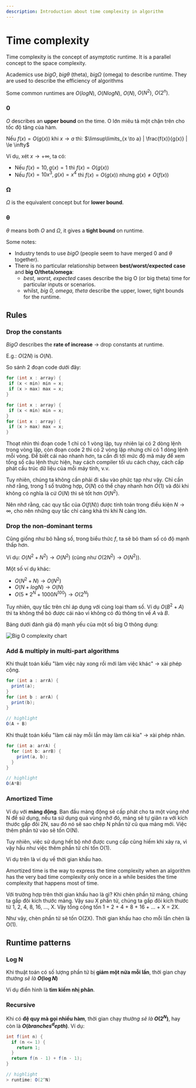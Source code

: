```yaml
---
description: Introduction about time complexity in algorithm
---
```


# Time complexity

Time complexity is the concept of asymptotic runtime. It is a parallel concept to the space complexity.

Academics use $big O$, $big θ$ (theta), $big Ω$ (omega) to describe runtime. They are used to describe the efficiency of algorithms

Some common runtimes are $O(log N)$, $O(N log N)$, $O(N)$, $O(N^2)$, $O(2^n)$.

### 0

$O$ describes an **upper bound** on the time. O lớn miêu tả một chặn trên cho tốc độ tăng của hàm.

Nếu $f(x) = O(g(x))$ khi $x \rightarrow a$ thì: $\limsup\limits_{x \to a} | \frac{f(x)}{g(x)} | \le \infty$

Ví dụ, xét $x \to +\infty$, ta có:
- Nếu $f(x) = 10, g(x) = 1$ thì $f(x) = O(g(x))$
- Nếu $f(x) = 10x^3, g(x) = x^4$ thì $f(x) = O(g(x))$ nhưng $g(x) \neq O(f(x))$

### Ω

$Ω$ is the equivalent concept but for **lower bound**.

### θ

$θ$ means both $O$ and $Ω$, it gives a **tight bound** on runtime.

Some notes:
- Industry tends to use $big  O$ (people seem to have merged $0$ and $θ$ together).
- There is no particular relationship between **best/worst/expected case** and **big O/theta/omega**:
  - *best, worst, expected* cases describe the big O (or big theta) time for particular inputs or scenarios.
  - whilst, *big 0, omega, theta* describe the upper, lower, tight bounds for the runtime.

## Rules

### Drop the constants

$Big O$ describes the **rate of increase** $\rightarrow$ drop constants at runtime.

E.g.: $O(2N)$ is $O(N)$.

So sánh 2 đoạn code dưới đây:

```java
for (int x : array) {
 if (x < min) min = x;
 if (x > max) max = x;
}
```

```java
for (int x : array) {
 if (x < min) min = x;
}
for (int x : array) {
 if (x > max) max = x;
}
```

Thoạt nhìn thì đoạn code 1 chỉ có 1 vòng lặp, tuy nhiên lại có 2 dòng lệnh trong vòng lặp, còn đoạn code 2 thì có 2 vòng lặp nhưng chỉ có 1 dòng lệnh mỗi vòng. Để biết cái nào nhanh hơn, ta cần đi tới mức độ mã máy để xem tổng số câu lệnh thực hiện, hay cách compiler tối ưu cách chạy, cách cấp phát cấu trúc dữ liệu của mỗi máy tính, v.v.

Tuy nhiên, chúng ta không cần phải đi sâu vào phức tạp như vậy. Chỉ cần nhớ rằng, trong 1 số trường hợp, $O(N)$ có thể chạy nhanh hơn $O(1)$ và đôi khi không có nghĩa là cứ $O(N)$ thì sẽ tốt hơn $O(N^2)$.

Nên nhớ rằng, các quy tắc của $O(f(N))$ được tính toán trong điều kiện $N \rightarrow \infty$, cho nên những quy tắc chỉ càng khả thi khi N càng lớn.

### Drop the non-dominant terms

Cũng giống như bỏ hằng số, trong biểu thức $f$, ta sẽ bỏ tham số có độ mạnh thấp hơn.

Ví dụ: $O(N^2 + N^2) \rightarrow O(N^2)$ (cũng như $O(2N^2) \rightarrow O(N^2)$).

Một số ví dụ khác:
- $O(N^2 + N) \rightarrow O(N^2)$
- $O(N + logN) \rightarrow O(N)$
- $O(5*2^N + 1000N^{100}) \rightarrow O(2^N)$

Tuy nhiên, quy tắc trên chỉ áp dụng với cùng loại tham số. Ví dụ $O(B^2 + A)$ thì ta không thể bỏ được cái nào vì không có đủ thông tin về $A$ và $B$.

Bảng dưới đánh giá độ mạnh yếu của một số big O thông dụng:

![Big O complexity chart](./img/big-o-complexity-chart.jpeg)

### Add & multiply in multi-part algorithms

Khi thuật toán kiểu "làm việc này xong rồi mới làm việc khác" $\to$ xài phép cộng.

```java
for (int a : arrA) {
  print(a);
}
for (int b : arrA) {
  print(b);
}

// highlight
O(A + B)
```

Khi thuật toán kiểu "làm cái này mỗi lần mày làm cái kia" $\to$ xài phép nhân.

```java
for (int a: arrA) {
  for (int b: arrB) {
    print(a, b);
  }
}

// highlight
O(A*B)
```

### Amortized Time

Ví dụ với **mảng động**. Ban đầu mảng động sẽ cấp phát cho ta một vùng nhớ N để sử dụng, nếu ta sử dụng quá vùng nhớ đó, mảng sẽ tự giãn ra với kích thước gấp đôi 2N, sau đó nó sẽ sao chép N phần tử cũ qua mảng mới. Việc thêm phần tử vào sẽ tốn O(N).

Tuy nhiên, việc sử dụng hết bộ nhớ được cung cấp cũng hiếm khi xảy ra, vì vậy hầu như việc thêm phần tử chỉ tốn O(1).

Ví dụ trên là ví dụ về thời gian khấu hao.

Amortized time is the way to express the time complexity when an algorithm has the very bad time complexity only once in a while besides the time complexity that happens most of time.

Với trường hợp trên thời gian khấu hao là gì? Khi chèn phần tử mảng, chúng ta gấp đôi kích thước mảng. Vậy sau X phần tử, chúng ta gấp đôi kích thước từ 1, 2, 4, 8, 16, ..., X. Vậy tổng cộng tốn 1 + 2 + 4 + 8 + 16 + ... + X = 2X.

Như vậy, chèn phần tử sẽ tốn O(2X). Thời gian khấu hao cho mỗi lần chèn là O(1).


## Runtime patterns

### Log N

Khi thuật toán có số lượng phần tử bị **giảm một nửa mỗi lần**, thời gian chạy *thường sẽ là* **$O(\log N)$**

Ví dụ điển hình là **tìm kiếm nhị phân**.

### Recursive

Khi có **đệ quy mà gọi nhiều hàm**, thời gian chạy *thường sẽ là* **$O(2^N)$**, hay còn là **$O(branches^depth)$**. Ví dụ:

```java
int f(int n) {
  if (n <= 1) {
    return 1;
  }
  return f(n - 1) + f(n - 1);
}

// highlight
> runtime: O(2^N)
```

